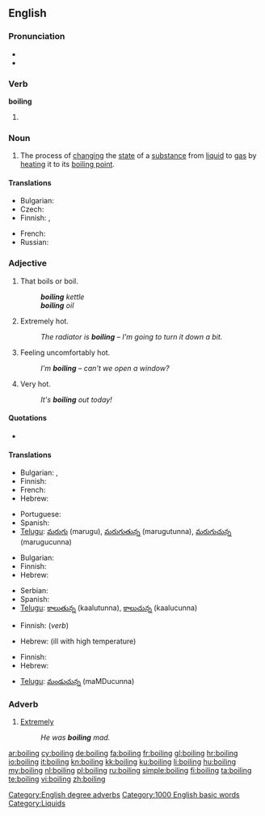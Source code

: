 ==English==

===Pronunciation===
* {{audio|en-us-boiling.ogg|Audio (US)}}
* {{rhymes|ɔɪlɪŋ}}

===Verb===
'''boiling'''

# {{present participle of|[[boil]]}}

===Noun===
{{wikipedia}}
{{en-noun}}

# The process of [[change|changing]] the [[state]] of a [[substance]] from [[liquid]] to [[gas]] by [[heat]]ing it to its [[boiling point]].

====Translations====
{{trans-top|process of changing the state of a substance}}
* Bulgarian: {{t|bg|кипене|n}}
* Czech: {{t+|cs|var|m}}
* Finnish: {{t-|fi|kiehuttaminen}},  {{t-|fi|keittäminen}}
{{trans-mid}}
* French: {{t+|fr|ébullition|f}}
* Russian: {{t+|ru|кипение|n|tr=kipénije}}
{{trans-bottom}}

===Adjective===
{{en-adj}}

# That boils or boil.
#: '''''boiling''' kettle''
#: '''''boiling''' oil''
# {{context|of a thing|informal}} Extremely hot.
#: ''The radiator is '''boiling''' &ndash; I'm going to turn it down a bit.''
# {{context|of a person|informal}} Feeling uncomfortably hot.
#: ''I'm '''boiling''' &ndash; can't we open a window?''
# {{context|of the weather}} Very hot.
#: ''It's '''boiling''' out today!''

====Quotations====
* {{seeCites}}

====Translations====
{{trans-top|that boil(s)}}
* Bulgarian: {{t+|bg|врящ}},  {{t|bg|кипящ}}
* Finnish: {{t-|fi|kiehuva}}
* French: {{t+|fr|bouillant|m}}
* Hebrew: {{t-|he|רותח|m|alt=רוֹתֵחַ|tr=rotéakh}}
{{trans-mid}}
* Portuguese: {{t+|pt|fervente}}
* Spanish: {{t-|es|hirviendo}}
* [[Telugu]]: [[మరుగు]] (marugu), [[మరుగుతున్న]] (marugutunna), [[మరుగుచున్న]] (marugucunna)
{{trans-bottom}}

{{trans-top|of a thing: extremely hot}}
* Bulgarian: {{t+|bg|врял}}
* Finnish: {{t-|fi|tulikuuma}}
* Hebrew: {{t-|he|רותח|m|alt=רוֹתֵחַ|tr=rotéakh}}
{{trans-mid}}
* Serbian: {{t-|sr|vrelo|n}}
* Spanish: {{t-|es|hirviendo}}
* [[Telugu]]: [[కాలుతున్న]] (kaalutunna), [[కాలుచున్న]] (kaalucunna)
{{trans-bottom}}

{{trans-top|of a person: feeling uncomfortably hot}}
* Finnish: {{t+|fi|läkähtyä}} (''verb'')
{{trans-mid}}
* Hebrew: {{t-|he|קודח|m|alt=קוֹדֵחַ|tr=qodéakh}} (ill with high temperature)
{{trans-bottom}}

{{trans-top|of the weather: very hot}}
* Finnish: {{t-|fi|helteinen}}
* Hebrew: {{t-|he|לוהט|m|alt=לוֹהֵט|tr=lohéT}}
{{trans-mid}}
* [[Telugu]]: [[మండుచున్న]] (maMDucunna)
{{trans-bottom}}

===Adverb===
{{en-adv|-}}

# [[extremely|Extremely]]
#: ''He was '''boiling''' mad.''

[[Category:English degree adverbs]]
[[Category:1000 English basic words]]
[[Category:Liquids]]

[[ar:boiling]]
[[cy:boiling]]
[[de:boiling]]
[[fa:boiling]]
[[fr:boiling]]
[[gl:boiling]]
[[hr:boiling]]
[[io:boiling]]
[[it:boiling]]
[[kn:boiling]]
[[kk:boiling]]
[[ku:boiling]]
[[li:boiling]]
[[hu:boiling]]
[[my:boiling]]
[[nl:boiling]]
[[pl:boiling]]
[[ru:boiling]]
[[simple:boiling]]
[[fi:boiling]]
[[ta:boiling]]
[[te:boiling]]
[[vi:boiling]]
[[zh:boiling]]